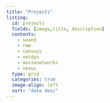 ```yaml
---
title: "Projects"
listing:
  id: projects
  fields: [image,title, description]
  contents: 
    - seand
    - rmm
    - convoys
    - netdyn
    - movienetworks
    - nexus
  type: grid
  categories: true
  image-align: left
  sort: "date desc"
---
```


